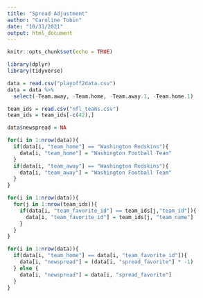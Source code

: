 ```yaml
---
title: "Spread Adjustment"
author: "Caroline Tobin"
date: "10/31/2021"
output: html_document
---
```


```r
knitr::opts_chunk$set(echo = TRUE)
```

```r
library(dplyr)
library(tidyverse)
```


```r
data = read.csv("playoff2data.csv")
data = data %>%
  select(-Team.away, -Team.home, -Team.away.1, -Team.home.1)

team_ids = read.csv("nfl_teams.csv")
team_ids = team_ids[-c(42),]

data$newspread = NA
```

```r
for(i in 1:nrow(data)){
  if(data[i, "team_home"] == "Washington Redskins"){
    data[i, "team_home"] = "Washington Football Team"
  }
  if(data[i, "team_away"] == "Washington Redskins"){
    data[i, "team_away"] = "Washington Football Team"
  }
}
```

```r
for(i in 1:nrow(data)){
  for(j in 1:nrow(team_ids)){
    if(data[i, "team_favorite_id"] == team_ids[j,"team_id"]){
      data[i, "team_favorite_id"] = team_ids[j, "team_name"]
    }
  }
}
```

```r
for(i in 1:nrow(data)){
  if(data[i, "team_home"] == data[i, "team_favorite_id"]){
    data[i, "newspread"] = (data[i, "spread_favorite"] * -1)
  } else {
    data[i, "newspread"] = data[i, "spread_favorite"]
  }
}
```
